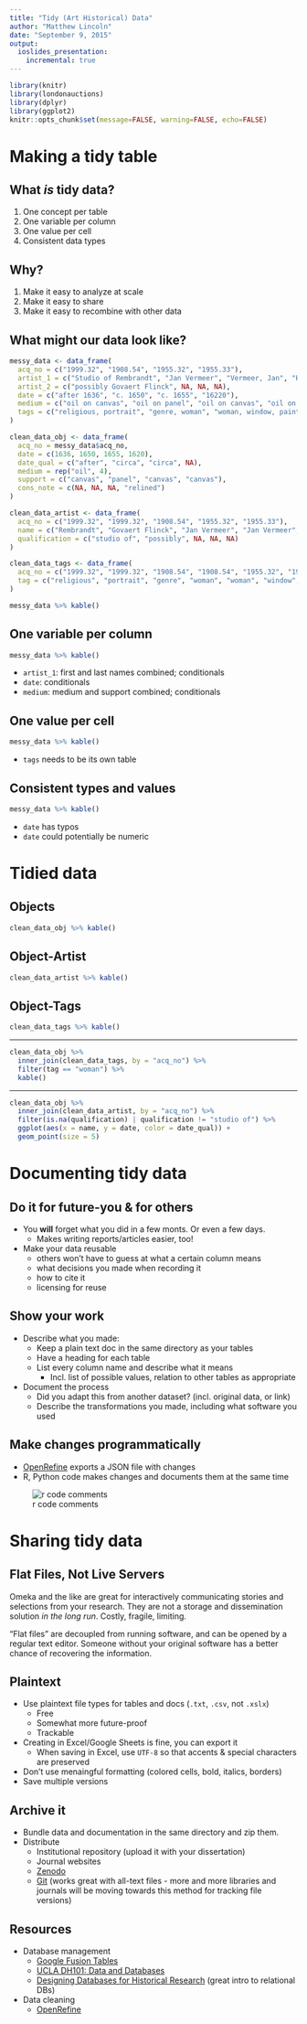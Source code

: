 ```yaml
---
title: "Tidy (Art Historical) Data"
author: "Matthew Lincoln"
date: "September 9, 2015"
output:
  ioslides_presentation:
    incremental: true
---
```


```r
library(knitr)
library(londonauctions)
library(dplyr)
library(ggplot2)
knitr::opts_chunk$set(message=FALSE, warning=FALSE, echo=FALSE)
```

# Making a tidy table

## What _is_ tidy data?

1. One concept per table
1. One variable per column
1. One value per cell
1. Consistent data types

## Why?

1. Make it easy to analyze at scale
2. Make it easy to share
3. Make it easy to recombine with other data

## What might our data look like?

```r
messy_data <- data_frame(
  acq_no = c("1999.32", "1908.54", "1955.32", "1955.33"),
  artist_1 = c("Studio of Rembrandt", "Jan Vermeer", "Vermeer, Jan", "Hals, Frans"),
  artist_2 = c("possibly Govaert Flinck", NA, NA, NA),
  date = c("after 1636", "c. 1650", "c. 1655", "16220"),
  medium = c("oil on canvas", "oil on panel", "oil on canvas", "oil on canvas, relined"),
  tags = c("religious, portrait", "genre, woman", "woman, window, painting", "merry company")
)

clean_data_obj <- data_frame(
  acq_no = messy_data$acq_no,
  date = c(1636, 1650, 1655, 1620),
  date_qual = c("after", "circa", "circa", NA),
  medium = rep("oil", 4),
  support = c("canvas", "panel", "canvas", "canvas"),
  cons_note = c(NA, NA, NA, "relined")
)

clean_data_artist <- data_frame(
  acq_no = c("1999.32", "1999.32", "1908.54", "1955.32", "1955.33"),
  name = c("Rembrandt", "Govaert Flinck", "Jan Vermeer", "Jan Vermeer", "Frans Hals"),
  qualification = c("studio of", "possibly", NA, NA, NA)
)

clean_data_tags <- data_frame(
  acq_no = c("1999.32", "1999.32", "1908.54", "1908.54", "1955.32", "1955.32", "1955.32", "1955.33"),
  tag = c("religious", "portrait", "genre", "woman", "woman", "window", "painting", "merry_company")
)

messy_data %>% kable()
```

## One variable per column

```r
messy_data %>% kable()
```

- `artist_1`: first and last names combined; conditionals
- `date`: conditionals
- `medium`: medium and support combined; conditionals

## One value per cell

```r
messy_data %>% kable()
```

- `tags` needs to be its own table

## Consistent types and values

```r
messy_data %>% kable()
```

- `date` has typos
- `date` could potentially be numeric

# Tidied data

## Objects

```r
clean_data_obj %>% kable()
```

## Object-Artist

```r
clean_data_artist %>% kable()
```

## Object-Tags

```r
clean_data_tags %>% kable()
```

---

```r
clean_data_obj %>% 
  inner_join(clean_data_tags, by = "acq_no") %>% 
  filter(tag == "woman") %>% 
  kable()
```

---

```r
clean_data_obj %>% 
  inner_join(clean_data_artist, by = "acq_no") %>%
  filter(is.na(qualification) | qualification != "studio of") %>% 
  ggplot(aes(x = name, y = date, color = date_qual)) + 
  geom_point(size = 5)
```

# Documenting tidy data

## Do it for future-you & for others

- You **will** forget what you did in a few monts. Or even a few days.
    - Makes writing reports/articles easier, too!
- Make your data reusable
    - others won't have to guess at what a certain column means
    - what decisions you made when recording it
    - how to cite it
    - licensing for reuse

## Show your work

- Describe what you made:
    - Keep a plain text doc in the same directory as your tables
    - Have a heading for each table
    - List every column name and describe what it means
        - Incl. list of possible values, relation to other tables as appropriate
- Document the process
    - Did you adapt this from another dataset? (incl. original data, or link)
    - Describe the transformations you made, including what software you used

## Make changes programmatically

- [OpenRefine](http://programminghistorian.org/lessons/cleaning-data-with-openrefine) exports a JSON file with changes
- R, Python code makes changes and documents them at the same time

![r code comments](img/r_comments.png)

# Sharing tidy data

## Flat Files, Not Live Servers

Omeka and the like are great for interactively communicating stories and selections from your research. They are not a storage and dissemination solution _in the long run_. Costly, fragile, limiting.

"Flat files" are decoupled from running software, and can be opened by a regular text editor. Someone without your original software has a better chance of recovering the information.

## Plaintext

- Use plaintext file types for tables and docs (`.txt`, `.csv`, not `.xslx`)
    - Free
    - Somewhat more future-proof
    - Trackable
- Creating in Excel/Google Sheets is fine, you can export it
    - When saving in Excel, use `UTF-8` so that accents & special characters are preserved
- Don't use menaingful formatting (colored cells, bold, italics, borders)
- Save multiple versions

## Archive it

- Bundle data and documentation in the same directory and zip them.
- Distribute
    - Institutional repository (upload it with your dissertation)
    - Journal websites
    - [Zenodo](https://zenodo.org/)
    - [Git](https://git-scm.com/) (works great with all-text files - more and more libraries and journals will be moving towards this method for tracking file versions)

## Resources

- Database management
    - [Google Fusion Tables](https://www.google.com/fusiontables/)
    - [UCLA DH101: Data and Databases](http://dh101.humanities.ucla.edu/?page_id=93)
    - [Designing Databases for Historical Research](http://port.sas.ac.uk/mod/book/view.php?id=75) (great intro to relational DBs)
- Data cleaning
    - [OpenRefine](http://programminghistorian.org/lessons/cleaning-data-with-openrefine)
